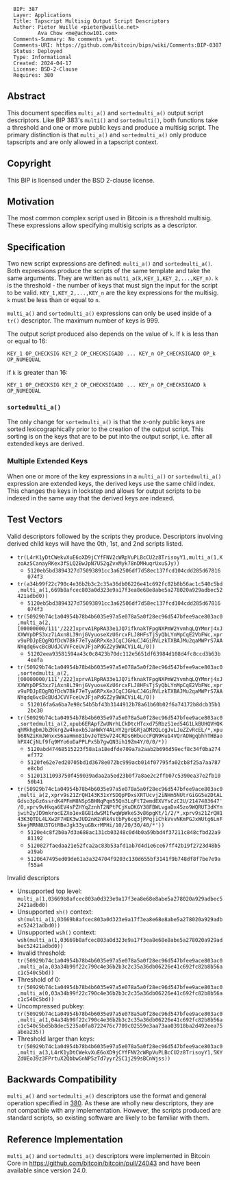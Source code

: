 <pre>
  BIP: 387
  Layer: Applications
  Title: Tapscript Multisig Output Script Descriptors
  Author: Pieter Wuille <pieter@wuille.net>
          Ava Chow <me@achow101.com>
  Comments-Summary: No comments yet.
  Comments-URI: https://github.com/bitcoin/bips/wiki/Comments:BIP-0387
  Status: Deployed
  Type: Informational
  Created: 2024-04-17
  License: BSD-2-Clause
  Requires: 380
</pre>

==Abstract==

This document specifies <tt>multi_a()</tt> and <tt>sortedmulti_a()</tt> output script descriptors.
Like BIP 383's <tt>multi()</tt> and <tt>sortedmulti()</tt>, both functions take a threshold and one
or more public keys and produce a multisig script. The primary distinction is that <tt>multi_a()</tt>
and <tt>sortedmulti_a()</tt> only produce tapscripts and are only allowed in a tapscript context.

==Copyright==

This BIP is licensed under the BSD 2-clause license.

==Motivation==

The most common complex script used in Bitcoin is a threshold multisig.
These expressions allow specifying multisig scripts as a descriptor.

==Specification==

Two new script expressions are defined: <tt>multi_a()</tt> and <tt>sortedmulti_a()</tt>.
Both expressions produce the scripts of the same template and take the same arguments.
They are written as <tt>multi_a(k,KEY_1,KEY_2,...,KEY_n)</tt>.
<tt>k</tt> is the threshold - the number of keys that must sign the input for the script to be valid.
<tt>KEY_1,KEY_2,...,KEY_n</tt> are the key expressions for the multisig. <tt>k</tt> must be less than or equal to <tt>n</tt>.

<tt>multi_a()</tt> and <tt>sortedmulti_a()</tt> expressions can only be used inside of a <tt>tr()</tt> descriptor.
The maximum number of keys is 999.

The output script produced also depends on the value of <tt>k</tt>. If <tt>k</tt> is less than or equal to 16:
<pre>
KEY_1 OP_CHECKSIG KEY_2 OP_CHECKSIGADD ... KEY_n OP_CHECKSIGADD OP_k OP_NUMEQUAL
</pre>

if <tt>k</tt> is greater than 16:
<pre>
KEY_1 OP_CHECKSIG KEY_2 OP_CHECKSIGADD ... KEY_n OP_CHECKSIGADD k OP_NUMEQUAL
</pre>

===<tt>sortedmulti_a()</tt>===

The only change for <tt>sortedmulti_a()</tt> is that the x-only public keys are sorted lexicographically prior to the creation of the output script.
This sorting is on the keys that are to be put into the output script, i.e. after all extended keys are derived.

===Multiple Extended Keys</tt>===

When one or more of the key expressions in a <tt>multi_a()</tt> or <tt>sortedmulti_a()</tt> expression are extended keys, the derived keys use the same child index.
This changes the keys in lockstep and allows for output scripts to be indexed in the same way that the derived keys are indexed.

==Test Vectors==

Valid descriptors followed by the scripts they produce. Descriptors involving derived child keys will have the 0th, 1st, and 2nd scripts listed.

* <tt>tr(L4rK1yDtCWekvXuE6oXD9jCYfFNV2cWRpVuPLBcCU2z8TrisoyY1,multi_a(1,KzoAz5CanayRKex3fSLQ2BwJpN7U52gZvxMyk78nDMHuqrUxuSJy))</tt>
** <tt>5120eb5bd3894327d75093891cc3a62506df7d58ec137fcd104cdd285d67816074f3</tt>
* <tt>tr(a34b99f22c790c4e36b2b3c2c35a36db06226e41c692fc82b8b56ac1c540c5bd,multi_a(1,669b8afcec803a0d323e9a17f3ea8e68e8abe5a278020a929adbec52421adbd0))</tt>
** <tt>5120eb5bd3894327d75093891cc3a62506df7d58ec137fcd104cdd285d67816074f3</tt>
* <tt>tr(50929b74c1a04954b78b4b6035e97a5e078a5a0f28ec96d547bfee9ace803ac0,multi_a(2,[00000000/111'/222]xprvA1RpRA33e1JQ7ifknakTFpgNXPmW2YvmhqLQYMmrj4xJXXWYpDPS3xz7iAxn8L39njGVyuoseXzU6rcxFLJ8HFsTjSyQbLYnMpCqE2VbFWc,xprv9uPDJpEQgRQfDcW7BkF7eTya6RPxXeJCqCJGHuCJ4GiRVLzkTXBAJMu2qaMWPrS7AANYqdq6vcBcBUdJCVVFceUvJFjaPdGZ2y9WACViL4L/0))</tt>
** <tt>51202eea93581594a43c0c8423b70dc112e5651df63984d108d4fc8ccd3b63b4eafa</tt>
* <tt>tr(50929b74c1a04954b78b4b6035e97a5e078a5a0f28ec96d547bfee9ace803ac0,sortedmulti_a(2,[00000000/111'/222]xprvA1RpRA33e1JQ7ifknakTFpgNXPmW2YvmhqLQYMmrj4xJXXWYpDPS3xz7iAxn8L39njGVyuoseXzU6rcxFLJ8HFsTjSyQbLYnMpCqE2VbFWc,xprv9uPDJpEQgRQfDcW7BkF7eTya6RPxXeJCqCJGHuCJ4GiRVLzkTXBAJMu2qaMWPrS7AANYqdq6vcBcBUdJCVVFceUvJFjaPdGZ2y9WACViL4L/0))</tt>
** <tt>512016fa6a6ba7e98c54b5bf43b3144912b78a61b60b02f6a74172b8dcb35b12bc30</tt>
* <tt>tr(50929b74c1a04954b78b4b6035e97a5e078a5a0f28ec96d547bfee9ace803ac0,sortedmulti_a(2,xpub6ERApfZwUNrhLCkDtcHTcxd75RbzS1ed54G1LkBUHQVHQKqhMkhgbmJbZRkrgZw4koxb5JaHWkY4ALHY2grBGRjaDMzQLcgJvLJuZZvRcEL/*,xpub68NZiKmJWnxxS6aaHmn81bvJeTESw724CRDs6HbuccFQN9Ku14VQrADWgqbhhTHBaohPX4CjNLf9fq9MYo6oDaPPLPxSb7gwQN3ih19Zm4Y/0/0/*))</tt>
** <tt>5120abd47468515223f58a1a18edfde709a7a2aab2b696d59ecf8c34f0ba274ef772</tt>
** <tt>5120fe62e7ed20705bd1d3678e072bc999acb014f07795fa02cb8f25a7aa787e8cbd</tt>
** <tt>51201311093750f459039adaa2a5ed23b0f7a8ae2c2ffb07c5390ea37e2fb1050b41</tt>
* <tt>tr(50929b74c1a04954b78b4b6035e97a5e078a5a0f28ec96d547bfee9ace803ac0,multi_a(2,xprv9s21ZrQH143K31xYSDQpPDxsXRTUcvj2iNHm5NUtrGiGG5e2DtALGdso3pGz6ssrdK4PFmM8NSpSBHNqPqm55Qn3LqFtT2emdEXVYsCzC2U/2147483647'/0,xprv9vHkqa6EV4sPZHYqZznhT2NPtPCjKuDKGY38FBWLvgaDx45zo9WQRUT3dKYnjwih2yJD9mkrocEZXo1ex8G81dwSM1fwqWpWkeS3v86pgKt/1/2/*,xprv9s21ZrQH143K3QTDL4LXw2F7HEK3wJUD2nW2nRk4stbPy6cq3jPPqjiChkVvvNKmPGJxWUtg6LnF5kejMRNNU3TGtRBeJgk33yuGBxrMPHi/10/20/30/40/*'))</tt>
** <tt>5120e4c8f2b0a7d3a688ac131cb03248c0d4b0a59bbd4f37211c848cfbd22a981192</tt>
** <tt>5120827faedaa21e52fca2ac83b53afd1ab7d4d1e6ce67ff42b19f2723d48b5a19ab</tt>
** <tt>5120647495ed09de61a3a324704f9203c130d655bf3141f9b748df8f7be7e9af55a4</tt>

Invalid descriptors

* Unsupported top level: <tt>multi_a(1,03669b8afcec803a0d323e9a17f3ea8e68e8abe5a278020a929adbec52421adbd0)</tt>
* Unsupported <tt>sh()</tt> context: <tt>sh(multi_a(1,03669b8afcec803a0d323e9a17f3ea8e68e8abe5a278020a929adbec52421adbd0))</tt>
* Unsupported <tt>wsh()</tt> context: <tt>wsh(multi_a(1,03669b8afcec803a0d323e9a17f3ea8e68e8abe5a278020a929adbec52421adbd0))</tt>
* Invalid threshold: <tt>tr(50929b74c1a04954b78b4b6035e97a5e078a5a0f28ec96d547bfee9ace803ac0,multi_a(a,03a34b99f22c790c4e36b2b3c2c35a36db06226e41c692fc82b8b56ac1c540c5bd))</tt>
* Threshold of 0: <tt>tr(50929b74c1a04954b78b4b6035e97a5e078a5a0f28ec96d547bfee9ace803ac0,multi_a(0,03a34b99f22c790c4e36b2b3c2c35a36db06226e41c692fc82b8b56ac1c540c5bd))</tt>
* Uncompressed pubkey: <tt>tr(50929b74c1a04954b78b4b6035e97a5e078a5a0f28ec96d547bfee9ace803ac0,multi_a(1,04a34b99f22c790c4e36b2b3c2c35a36db06226e41c692fc82b8b56ac1c540c5bd5b8dec5235a0fa8722476c7709c02559e3aa73aa03918ba2d492eea75abea235))</tt>
* Threshold larger than keys: <tt>tr(50929b74c1a04954b78b4b6035e97a5e078a5a0f28ec96d547bfee9ace803ac0,multi_a(3,L4rK1yDtCWekvXuE6oXD9jCYfFNV2cWRpVuPLBcCU2z8TrisoyY1,5KYZdUEo39z3FPrtuX2QbbwGnNP5zTd7yyr2SC1j299sBCnWjss))</tt>

==Backwards Compatibility==

<tt>multi_a()</tt> and <tt>sortedmulti_a()</tt> descriptors use the format and general operation specified in [[bip-0380.mediawiki|380]].
As these are wholly new descriptors, they are not compatible with any implementation.
However, the scripts produced are standard scripts, so existing software are likely to be familiar with them.

==Reference Implementation==

<tt>multi_a()</tt> and <tt>sortedmulti_a()</tt> descriptors were implemented in Bitcoin Core in https://github.com/bitcoin/bitcoin/pull/24043 and have been available since version 24.0.
